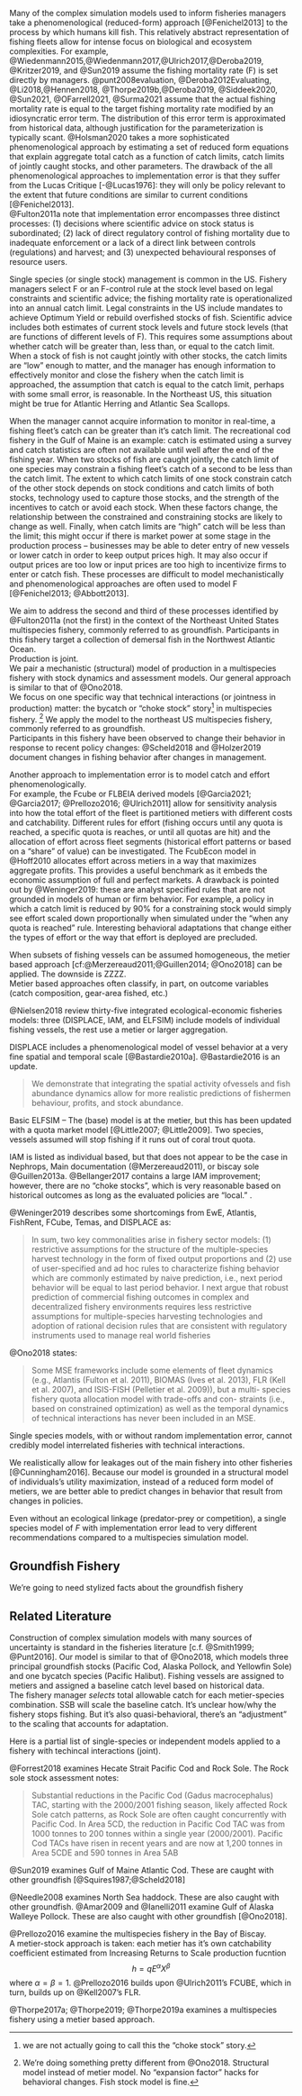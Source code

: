 
Many of the complex simulation models used to inform fisheries managers take a phenomenological (reduced-form) approach [@Fenichel2013] to the process by which humans kill fish.
This relatively abstract representation of fishing fleets allow for intense focus on biological and ecosystem complexities. 
For example, @Wiedenmann2015,@Wiedenmann2017,@Ulrich2017,@Deroba2019, @Kritzer2019, and @Sun2019 assume the fishing mortality rate (F) is set directly by managers.
@punt2008evaluation, @Deroba2012Evaluating, @Li2018,@Hennen2018, @Thorpe2019b,@Deroba2019, @Siddeek2020, @Sun2021, @OFarrell2021, @Surma2021 assume that the actual fishing mortality rate is equal to the target fishing mortality rate modified by an idiosyncratic error term.
The distribution of this error term is approximated from historical data, although justification for the parameterization is typically scant.
@Holsman2020 takes a more sophisticated phenomenological approach by estimating a set of reduced form equations that explain aggregate total catch as a function of catch limits, catch limits of jointly caught stocks, and other parameters.
The drawback of the all phenomenological approaches to implementation error is that they suffer from the Lucas Critique [-@Lucas1976]: they will only be policy relevant to the extent that future conditions are similar to current conditions [@Fenichel2013].  
@Fulton2011a note that implementation error encompasses three distinct processes: (1) decisions where scientific advice on stock status is subordinated; (2) lack of direct regulatory control of fishing mortality due to inadequate enforcement or a lack of a direct link between controls (regulations) and harvest; and (3) unexpected behavioural responses of resource users.

Single species (or single stock) management is common in the US.
Fishery managers select F or an F-control rule at the stock level based on legal constraints and scientific advice; the fishing mortality rate is operationalized into an annual catch limit.
Legal constraints in the US include mandates to achieve Optimum Yield or rebuild overfished stocks of fish.
Scientific advice includes both estimates of current stock levels and future stock levels (that are functions of different levels of F).
This requires some assumptions about whether catch will be greater than, less than, or equal to the catch limit. 
When a stock of fish is not caught jointly with other stocks, the catch limits are "low" enough to matter, and the manager has enough information to effectively monitor and close the fishery when the catch limit is approached, the assumption that catch is equal to the catch limit, perhaps with some small error, is reasonable.
In the Northeast US, this situation might be true for Atlantic Herring and Atlantic Sea Scallops.

When the manager cannot acquire information to monitor in real-time, a fishing fleet's catch can be greater than it's catch limit. 
The recreational cod fishery in the Gulf of Maine is an example: catch is estimated using a survey and catch statistics are often not available until well after the end of the fishing year.
When two stocks of fish are caught jointly, the catch limit of one species may constrain a fishing fleet's catch of a second to be less than the catch limit.
The extent to which catch limits of one stock constrain catch of the other stock depends on stock conditions and catch limits of both stocks, technology used to capture those stocks, and the strength of the incentives to catch or avoid each stock.
When these factors change, the relationship between the constrained and constraining stocks are likely to change as well.
Finally, when catch limits are "high" catch will be less than the limit; this might occur if there is market power at some stage in the production process -- businesses may be able to deter entry of new vessels or lower catch in order to keep output prices high.
It may also occur if output prices are too low or input prices are too high to incentivize firms to enter or catch fish. 
These processes are difficult to model mechanistically and phenomenological approaches are often used to model F [@Fenichel2013; @Abbott2013]. 

We aim to address the second and third of these processes identified by @Fulton2011a (not the first) in the context of the Northeast United States multispecies fishery, commonly referred to as groundfish. 
Participants in this fishery target a collection of demersal fish in the Northwest Atlantic Ocean.  
Production is joint.  
We pair a mechanistic (structural) model of production in a multispecies fishery with stock dynamics and assessment models.
Our general approach is similar to that of @Ono2018.  
We focus on one specific way that technical interactions (or jointness in production) matter: the bycatch or "choke stock" story[^choke]  in multispecies fishery. [^diffs] 
We apply the model to the northeast US multispecies fishery, commonly referred to as groundfish.  
Participants in this fishery have been observed to change their  behavior in response to recent policy changes: @Scheld2018 and @Holzer2019 document changes in fishing behavior after changes in management.

[^choke]: we are not actually going to call this the "choke stock" story.

[^diffs]: We're doing something pretty different from @Ono2018.  Structural model instead of metier model. No "expansion factor" hacks for behavioral changes.  Fish stock model is fine.  



Another approach to implementation error is to model catch and effort phenomenologically.  
For example, the Fcube or FLBEIA derived models [@Garcia2021; @Garcia2017; @Prellozo2016;  @Ulrich2011] allow for sensitivity analysis into how the total effort of the fleet is partitioned metiers with different costs and catchability. 
Different rules for effort (fishing occurs until any quota is reached, a specific quota is reaches, or until all quotas are hit) and the allocation of effort across fleet segments (historical effort patterns or based on a "share" of value) can be investigated.
The FcubEcon model in @Hoff2010 allocates effort across metiers in a way that maximizes aggregate profits.
This provides a useful benchmark as it embeds the economic assumption of full and perfect markets.
A drawback is pointed out by @Weninger2019: these are analyst specified rules that are not grounded in models of human or firm behavior.
For example, a policy in which a catch limit is reduced by 90% for a constraining stock would simply see effort scaled down proportionally when simulated under the "when any quota is reached" rule.
Interesting behavioral adaptations that change either the types of effort or the way that effort is deployed are precluded.

When subsets of fishing vessels can be assumed homogeneous, the metier based approach [cf:@Merzereaud2011;@Guillen2014; @Ono2018] can be applied. 
The downside is ZZZZ.  
Metier based approaches often classify, in part, on outcome variables (catch composition, gear-area fished, etc.)

@Nielsen2018 review thirty-five integrated ecological-economic fisheries models: three (DISPLACE, IAM, and ELFSIM)  include models of individual fishing vessels, the rest use a metier or larger aggregation.  

DISPLACE includes a phenomenological model of vessel behavior at a very fine spatial and temporal scale [@Bastardie2010a]. @Bastardie2016 is an update.

> We demonstrate that integrating the spatial activity ofvessels and fish abundance dynamics allow for more realistic predictions of fishermen behaviour, profits, and stock abundance.

Basic ELFSIM -- The (base) model is at the metier, but this has been updated with a quota market model [@Little2007; @Little2009].  Two species, vessels assumed will stop fishing if it runs out of coral trout quota. 

IAM is listed as individual based, but that does not appear to be the case in Nephrops, Main documentation (@Merzereaud2011), or biscay sole @Guillen2013a.    @Bellanger2017 contains a large IAM improvement; however, there are no "choke stocks", which is very reasonable based on historical outcomes as long as the evaluated policies are "local."  <!-- Given @Belanger2017, and the quota market model in @Little2009, we'll have to thread the needle carefully with pitching the improvement of paper -->.

@Weninger2019 describes some shortcomings from EwE, Atlantis, FishRent, FCube, Temas, and DISPLACE as:

> In sum, two key commonalities arise in fishery sector models: (1) restrictive assumptions for the structure of the multiple-species harvest technology in the form of fixed output proportions and (2) use of user-specified and ad hoc rules to characterize fishing behavior which are commonly estimated by naive prediction, i.e., next period behavior will be equal to last period behavior. I next argue that robust prediction of commercial fishing outcomes in complex and decentralized fishery environments requires less restrictive assumptions for multiple-species harvesting technologies and adoption of rational decision rules that are consistent with regulatory instruments used to manage real world fisheries

@Ono2018 states:

>Some MSE frameworks include some elements of fleet dynamics (e.g., Atlantis (Fulton et al. 2011), BIOMAS (Ives et al. 2013), FLR (Kell et al. 2007), and ISIS-FISH (Pelletier et al. 2009)), but a multi- species fishery quota allocation model with trade-offs and con- straints (i.e., based on constrained optimization) as well as the temporal dynamics of technical interactions has never been included in an MSE.

Single species models, with or without random implementation error, cannot credibly model interrelated fisheries with technical interactions. 

We realistically allow for leakages out of the main fishery into other fisheries [@Cunningham2016].  Because our model is grounded in a structural model of individuals's utility maximization, instead of a reduced form model of metiers, we are better able to predict changes in behavior that result from changes in policies.  <!---For example, we can examine policies that include tradable output controls (ITQs), non-tradable output controls (IFQs), and certain input controls (Days-at-Sea).  We also do some other cool stuff.--->

Even without an ecological linkage (predator-prey or competition), a single species model of $F$ with implementation error lead to very different recommendations compared to a multispecies simulation model.


<!---
The implementation error approach is quite common.

This is a common approach(Irwin et al 2008). 
(Rosenberg and Brault 1993 Rosenberg, A.A. and Brault, S. (1993) Choosing a man-
agement strategy for stock rebuilding when control is
uncertain. Canadian Special Publication of Fisheries and
Aquatic Sciences 120, 243–253.

O’Boyle 1993  O’Boyle, R. (1993) Fisheries management organizations: a
study in uncertainty. Canadian Special Publication of
Fisheries and Aquatic Sciences 120, 423–436.

FAO 1996  FAO (1996) Precautionary approach to fisheries Part 2:
scientific papers prepared for the technical consultation
on the precautionary approach to capture fisheries
(including species introductions) Lysekil, Sweden, 6–13
June 1995. FAO Fish Tech Paper 350(Part 2). FAO,
Rome. p. 210.

 Francis and Shotton rancis, R.I.C.C. and Shotton, R. (1997) ‘‘Risk’’ in fisheries
management: a review. Canadian Journal of Fisheries and
Aquatic Sciences 54, 1699–1715.

Dichemont 2006abc papers.
 -->
 
 
## Groundfish Fishery 


We're going to need stylized facts about the groundfish fishery


## Related Literature
<!---We're not actually going to have a related literature section -->

Construction of complex simulation models with many sources of uncertainty is standard in the fisheries literature [c.f. @Smith1999; @Punt2016]. 
Our model is similar to that of @Ono2018, which models three principal groundfish stocks (Pacific Cod, Alaska Pollock, and Yellowfin Sole) and one bycatch species (Pacific Halibut).
Fishing vessels are assigned to metiers and assigned a baseline catch level based on historical data.  
The fishery manager *selects* total allowable catch for each metier-species combination. 
SSB will scale the baseline catch. 
It's unclear how/why the fishery stops fishing. 
But it's also quasi-behavioral, there's an "adjustment" to the scaling that accounts for adaptation.

Here is a partial list of single-species or independent models applied to  a fishery with techincal interactions (joint).

@Forrest2018 examines Hecate Strait Pacific Cod and Rock Sole.  The Rock sole stock assessment notes:

> Substantial reductions in the Pacific Cod (Gadus macrocephalus) TAC, starting with the 2000/2001 fishing season, likely affected Rock Sole catch patterns, as Rock Sole are often caught concurrently with Pacific Cod.  In Area 5CD, the reduction in Pacific Cod TAC was from 1000 tonnes to 200 tonnes within a single year (2000/2001).  Pacific Cod TACs have risen in recent years and are now at 1,200 tonnes in Area 5CDE and 590 tonnes in Area 5AB

@Sun2019 examines Gulf of Maine Atlantic Cod.  These are caught with other groundfish [@Squires1987;@Scheld2018] 

@Needle2008 examines North Sea haddock.
These are also caught with other groundfish.
@Amar2009 and @Ianelli2011 examine Gulf of Alaska Walleye Pollock. 
These are also caught with other groundfish [@Ono2018].

@Prellozo2016 examine the multispecies fishery in the Bay of Biscay.  
A metier-stock approach is taken: each metier has it's own catchability coefficient estimated from Increasing Returns to Scale production fucntion 
$$
h=qE^\alpha X^\beta
$$
where $\alpha=\beta=1$. 
@Prellozo2016 builds upon @Ulrich2011's FCUBE, which in turn, builds up on @Kell2007's FLR.

@Thorpe2017a; @Thorpe2019; @Thorpe2019a examines a multispecies fishery using a metier based approach.

